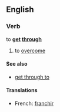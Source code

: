 ==English==

===Verb===
to '''[[get]] [[through]]'''

# to [[overcome]]

====See also====
* [[get through to]]

====Translations====
{{top}}
* French: [[franchir]]
{{bottom}}